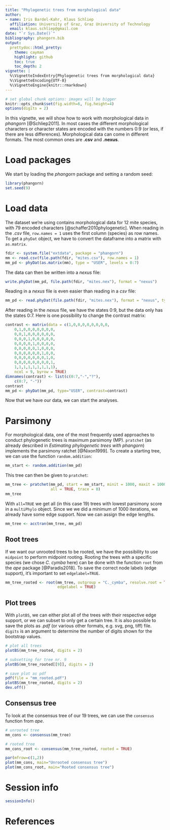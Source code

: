 ```yaml
---
title: "Phylogenetic trees from morphological data"
author:
- name: Iris Bardel-Kahr, Klaus Schliep
  affiliation: University of Graz, Graz University of Technology
  email: klaus.schliep@gmail.com
date: "`r Sys.Date()`"
bibliography: phangorn.bib
output:
  prettydoc::html_pretty:
    theme: cayman
    highlight: github
    toc: true
    toc_depth: 2
vignette: |
  %\VignetteIndexEntry{Phylogenetic trees from morphological data}
  %\VignetteEncoding{UTF-8}
  %\VignetteEngine{knitr::rmarkdown}
---
```


```r
# set global chunk options: images will be bigger
knitr::opts_chunk$set(fig.width=6, fig.height=4)
options(digits = 2)
```

In this vignette, we will show how to work with morphological data in _phangorn_ [@Schliep2011]. In most cases the different morphological characters or character states are encoded with the numbers 0:9 (or less, if there are less differences).
Morphological data can come in different formats. The most common ones are **.csv** and **.nexus**.

# Load packages

We start by loading the _phangorn_ package and setting a random seed:
```r
library(phangorn)
set.seed(9)
```

# Load data

The dataset we're using contains morphological data for 12 mite species, with 79 encoded characters [@schaffer2010phylogenetic]. 
When reading in the _.csv_ file, `row.names = 1` uses the first column (species) as row names. To get a `phyDat` object, we have to convert the dataframe into a matrix with `as.matrix`. 
``` r
fdir <- system.file("extdata", package = "phangorn")
mm <- read.csv(file.path(fdir, "mites.csv"), row.names = 1)
mm_pd <- phyDat(as.matrix(mm), type = "USER", levels = 0:7)
```
The data can then be written into a _nexus_ file:
```r
write.phyDat(mm_pd, file.path(fdir, "mites.nex"), format = "nexus")
```
Reading in a _nexus_ file is even easier than reading in a _csv_ file:
```r
mm_pd <- read.phyDat(file.path(fdir, "mites.nex"), format = "nexus", type = "STANDARD")
```
After reading in the _nexus_ file, we have the states 0:9, but the data only has the states 0:7. Here is one possibility to change the contrast matrix:
``` r
contrast <- matrix(data = c(1,0,0,0,0,0,0,0,0,
    0,1,0,0,0,0,0,0,0,
    0,0,1,0,0,0,0,0,0,
    0,0,0,1,0,0,0,0,0,
    0,0,0,0,1,0,0,0,0,
    0,0,0,0,0,1,0,0,0,
    0,0,0,0,0,0,1,0,0,
    0,0,0,0,0,0,0,1,0,
    0,0,0,0,0,0,0,0,1,
    1,1,1,1,1,1,1,1,1),
    ncol = 9, byrow = TRUE)
dimnames(contrast) <- list(c(0:7,"-","?"),
    c(0:7, "-"))
contrast
mm_pd <- phyDat(mm_pd, type="USER", contrast=contrast)
```
Now that we have our data, we can start the analyses.

# Parsimony

For morphological data, one of the most frequently used approaches to conduct phylogenetic trees is maximum parsimony (MP). `pratchet` (as already described in _Estimating phylogenetic trees with phangorn_) implements the parsimony ratchet [@Nixon1999]. To create a starting tree, we can use the function `random.addition`:
```r
mm_start <- random.addition(mm_pd)
```
This tree can then be given to `pratchet`:
```r
mm_tree <- pratchet(mm_pd, start = mm_start, minit = 1000, maxit = 10000,
                    all = TRUE, trace = 0)
mm_tree
```
With `all=TRUE` we get all (in this case 19) trees with lowest parsimony score in a `multiPhylo` object. Since we we did a minimum of 1000 iterations, we already have some edge support. Now we can assign the edge lengths.
```r
mm_tree <- acctran(mm_tree, mm_pd)
```

## Root trees

If we want our unrooted trees to be rooted, we have the possibility to use `midpoint` to perform midpoint rooting. Rooting the trees with a specific species (we chose _C. cymba_ here) can be done with the function `root` from the _ape_ package [@Paradis2018]. To save the correct node labels (edge support), it's important to set `edgelabel=TRUE`.

``` r
mm_tree_rooted <- root(mm_tree, outgroup = "C._cymba", resolve.root = TRUE,
                       edgelabel = TRUE)
```

## Plot trees

With `plotBS`, we can either plot all of the trees with their respective edge support, or we can subset to only get a certain tree. It is also possible to save the plots as _.pdf_ (or various other formats, e.g. svg, png, tiff) file. `digits` is an argument to determine the number of digits shown for the bootstrap values.
```r
# plot all trees
plotBS(mm_tree_rooted, digits = 2)

# subsetting for tree nr. 9
plotBS(mm_tree_rooted[[9]], digits = 2)

# save plot as pdf
pdf(file = "mm_rooted.pdf")
plotBS(mm_tree_rooted, digits = 2)
dev.off()
```

## Consensus tree

To look at the consensus tree of our 19 trees, we can use the `consensus` function from _ape_.
```r
# unrooted tree
mm_cons <- consensus(mm_tree)

# rooted tree
mm_cons_root <- consensus(mm_tree_rooted, rooted = TRUE)
```
```r
par(mfrow=c(1,2))
plot(mm_cons, main="Unrooted consensus tree")
plot(mm_cons_root, main="Rooted consensus tree")
```

# Session info

```r
sessionInfo()
```

# References
